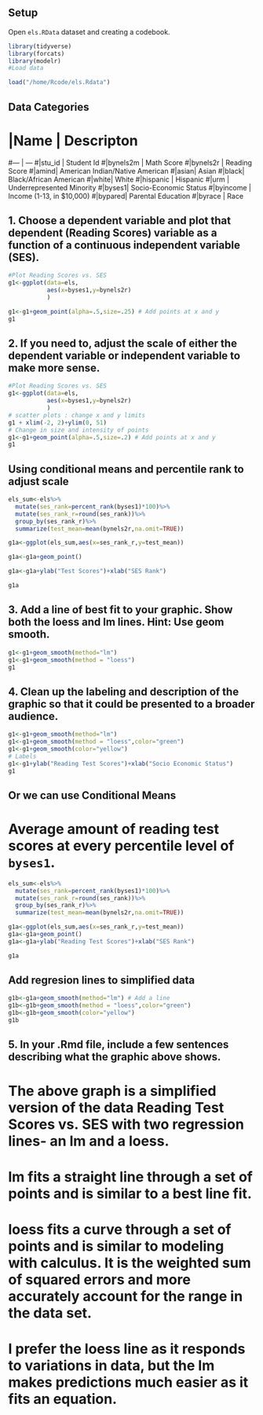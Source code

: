 ## Setup
Open `els.RData` dataset and creating a codebook. 

```r

library(tidyverse)
library(forcats)
library(modelr)
#Load data

load("/home/Rcode/els.Rdata")
```
## Data Categories
# |Name | Descripton
#---   |    ---
#|stu_id | Student Id
#|bynels2m | Math Score
#|bynels2r | Reading Score
#|amind| American Indian/Native American
#|asian| Asian
#|black| Black/African American
#|white| White
#|hispanic | Hispanic
#|urm | Underrepresented Minority
#|byses1| Socio-Economic Status
#|byincome | Income (1-13, in $10,000)
#|bypared| Parental Education
#|byrace | Race

## 1. Choose a dependent variable and plot that dependent (Reading Scores) variable as a function of a continuous independent variable (SES).

```r
#Plot Reading Scores vs. SES
g1<-ggplot(data=els,
           aes(x=byses1,y=bynels2r)
           )

g1<-g1+geom_point(alpha=.5,size=.25) # Add points at x and y
g1
```

## 2. If you need to, adjust the scale of either the dependent variable or independent variable to make more sense.

```r
#Plot Reading Scores vs. SES
g1<-ggplot(data=els,
           aes(x=byses1,y=bynels2r)
           )
# scatter plots : change x and y limits
g1 + xlim(-2, 2)+ylim(0, 51)
# Change in size and intensity of points
g1<-g1+geom_point(alpha=.5,size=.2) # Add points at x and y
g1
```

## Using conditional means and percentile rank to adjust scale

```r

els_sum<-els%>%
  mutate(ses_rank=percent_rank(byses1)*100)%>%
  mutate(ses_rank_r=round(ses_rank))%>%
  group_by(ses_rank_r)%>%
  summarize(test_mean=mean(bynels2r,na.omit=TRUE))

g1a<-ggplot(els_sum,aes(x=ses_rank_r,y=test_mean))

g1a<-g1a+geom_point()

g1a<-g1a+ylab("Test Scores")+xlab("SES Rank")

g1a

```
## 3. Add a line of best fit to your graphic. Show both the loess and lm lines. Hint: Use geom smooth.

```r
g1<-g1+geom_smooth(method="lm")
g1<-g1+geom_smooth(method = "loess")
g1
```

## 4. Clean up the labeling and description of the graphic so that it could be presented to a broader audience.

```r
g1<-g1+geom_smooth(method="lm")
g1<-g1+geom_smooth(method = "loess",color="green")
g1<-g1+geom_smooth(color="yellow")
# Labels
g1<-g1+ylab("Reading Test Scores")+xlab("Socio Economic Status")
g1
```
## Or we can use Conditional Means
# Average amount of reading test scores at every percentile level of `byses1`.   

```r

els_sum<-els%>%
  mutate(ses_rank=percent_rank(byses1)*100)%>%
  mutate(ses_rank_r=round(ses_rank))%>%
  group_by(ses_rank_r)%>%
  summarize(test_mean=mean(bynels2r,na.omit=TRUE))

g1a<-ggplot(els_sum,aes(x=ses_rank_r,y=test_mean))
g1a<-g1a+geom_point()
g1a<-g1a+ylab("Reading Test Scores")+xlab("SES Rank")

g1a

```
## Add regresion lines to simplified data
```r
g1b<-g1a+geom_smooth(method="lm") # Add a line
g1b<-g1b+geom_smooth(method = "loess",color="green")
g1b<-g1b+geom_smooth(color="yellow")
g1b
```

## 5. In your .Rmd file, include a few sentences describing what the graphic above shows.
# The above graph is a simplified version of the data Reading Test Scores vs. SES with two regression lines- an lm and a loess. 
# lm fits a straight line through a set of points and is similar to a best line fit.
# loess fits a curve through a set of points and is similar to modeling with calculus. It is the weighted sum of squared errors and more accurately account for the range in the data set. 
# I prefer the loess line as it responds to variations in data, but the lm makes predictions much easier as it fits an equation.

